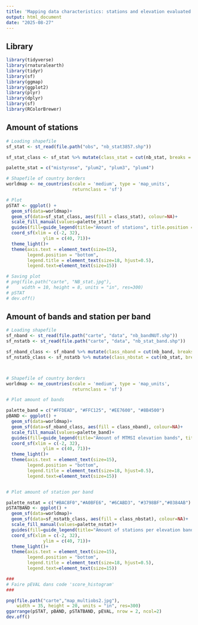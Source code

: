 ```yaml
---
title: 'Mapping data characteristics: stations and elevation evaluated'
output: html_document
date: "2025-08-27"
---
```


## Library

```r

library(tidyverse)
library(rnaturalearth)
library(tidyr)
library(sf)
library(ggmap)
library(ggplot2)
library(plyr)
library(dplyr)
library(sf)
library(RColorBrewer)

```

## Amount of stations

```r

# Loading shapefile
sf_stat <- st_read(file.path("obs", "nb_stat3857.shp"))

sf_stat_class <- sf_stat %>% mutate(class_stat = cut(nb_stat, breaks = c(0,10,50,100,150), labels=c("1-10","10-50","50-100","100-150")))

palette_stat = c("mistyrose", "plum2", "plum3", "plum4")

# Shapefile of country borders
worldmap <- ne_countries(scale = 'medium', type = 'map_units',
                         returnclass = 'sf')

# Plot
pSTAT <- ggplot() +
  geom_sf(data=worldmap)+
  geom_sf(data=sf_stat_class, aes(fill = class_stat), colour=NA)+
  scale_fill_manual(values=palette_stat)+ 
  guides(fill=guide_legend(title="Amount of stations", title.position = "top")) +
  coord_sf(xlim = c(-2, 32), 
              ylim = c(40, 71))+ 
  theme_light()+
  theme(axis.text = element_text(size=15), 
        legend.position = "bottom", 
        legend.title = element_text(size=18, hjust=0.5),
        legend.text=element_text(size=15))

# Saving plot
# png(file.path("carte", "NB_stat.jpg"), 
#     width = 10, height = 8, units = "in", res=300)
# pSTAT
# dev.off()

```

## Amount of bands and station per band

```r

# Loading shapefile
sf_nband <- st_read(file.path("carte", "data", "nb_bandNUT.shp"))
sf_nstatb <- st_read(file.path("carte", "data", "nb_stat_band.shp"))

sf_nband_class <- sf_nband %>% mutate(class_nband = cut(nb_band, breaks = c(0,1,10,20,25), labels=c("1","2-10","10-20","20-25")))
sf_nstatb_class <- sf_nstatb %>% mutate(class_nbstat = cut(nb_stat, breaks = c(0,5,10,20,30,65), labels=c("1-5","5-10","10-20","20-30","30-65")))



# Shapefile of country borders
worldmap <- ne_countries(scale = 'medium', type = 'map_units',
                         returnclass = 'sf')

# Plot amount of bands

palette_band = c("#FFDEAD", "#FFC125", "#EE7600", "#8B4500")
pBAND <- ggplot() +
  geom_sf(data=worldmap)+
  geom_sf(data=sf_nband_class, aes(fill = class_nband), colour=NA)+
  scale_fill_manual(values=palette_band)+ 
  guides(fill=guide_legend(title="Amount of MTMSI elevation bands", title.position = "top")) +
  coord_sf(xlim = c(-2, 32), 
              ylim = c(40, 71))+ 
  theme_light()+
  theme(axis.text = element_text(size=15), 
        legend.position = "bottom", 
        legend.title = element_text(size=18, hjust=0.5),
        legend.text=element_text(size=15))


# Plot amount of station per band

palette_nstat = c("#BAC8F0","#A0BFE6", "#6CABD3", "#3798BF","#0384AB")
pSTATBAND <- ggplot() +
  geom_sf(data=worldmap)+
  geom_sf(data=sf_nstatb_class, aes(fill = class_nbstat), colour=NA)+
  scale_fill_manual(values=palette_nstat)+ 
  guides(fill=guide_legend(title="Amount of stations per elevation band", title.position = "top")) +
  coord_sf(xlim = c(-2, 32), 
              ylim = c(40, 71))+ 
  theme_light()+
  theme(axis.text = element_text(size=15), 
        legend.position = "bottom", 
        legend.title = element_text(size=18, hjust=0.5),
        legend.text=element_text(size=15))

###
# Faire pEVAL dans code 'score_histogram'
###

png(file.path("carte","map_multiobs2.jpg"), 
    width = 35, height = 20, units = "in", res=300)
ggarrange(pSTAT, pBAND, pSTATBAND, pEVAL, nrow = 2, ncol=2)
dev.off()


```